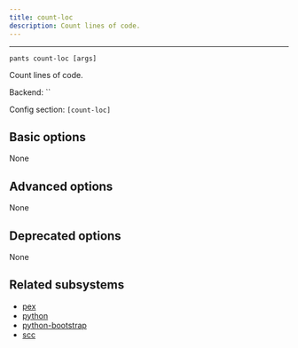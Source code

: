 ```yaml
---
title: count-loc
description: Count lines of code.
---
```



---

```
pants count-loc [args]
```

Count lines of code.

Backend: <span className="color--primary">``</span>

Config section: <span className="color--primary">`[count-loc]`</span>

<span className={styles.options}>

## Basic options

None

## Advanced options

None

## Deprecated options

None

## Related subsystems

- [pex](../subsystems/pex.mdx)
- [python](../subsystems/python.mdx)
- [python-bootstrap](../subsystems/python-bootstrap.mdx)
- [scc](../subsystems/scc.mdx)

</span>
